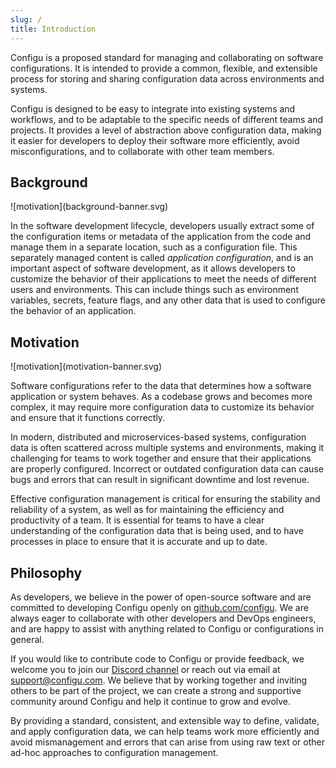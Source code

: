 ```yaml
---
slug: /
title: Introduction
---
```


Configu is a proposed standard for managing and collaborating on software configurations. It is intended to provide a common, flexible, and extensible process for storing and sharing configuration data across environments and systems.

Configu is designed to be easy to integrate into existing systems and workflows, and to be adaptable to the specific needs of different teams and projects. It provides a level of abstraction above configuration data, making it easier for developers to deploy their software more efficiently, avoid misconfigurations, and to collaborate with other team members.

## Background

<div className="rounded bg-white">![motivation](background-banner.svg)</div>

In the software development lifecycle, developers usually extract some of the configuration items or metadata of the application from the code and manage them in a separate location, such as a configuration file. This separately managed content is called *application configuration*, and is an important aspect of software development, as it allows developers to customize the behavior of their applications to meet the needs of different users and environments. This can include things such as environment variables, secrets, feature flags, and any other data that is used to configure the behavior of an application.

## Motivation

<div className="rounded bg-white">![motivation](motivation-banner.svg)</div>

Software configurations refer to the data that determines how a software application or system behaves. As a codebase grows and becomes more complex, it may require more configuration data to customize its behavior and ensure that it functions correctly.

In modern, distributed and microservices-based systems, configuration data is often scattered across multiple systems and environments, making it challenging for teams to work together and ensure that their applications are properly configured. Incorrect or outdated configuration data can cause bugs and errors that can result in significant downtime and lost revenue.

Effective configuration management is critical for ensuring the stability and reliability of a system, as well as for maintaining the efficiency and productivity of a team. It is essential for teams to have a clear understanding of the configuration data that is being used, and to have processes in place to ensure that it is accurate and up to date.

## Philosophy

As developers, we believe in the power of open-source software and are committed to developing Configu openly on [github.com/configu](https://github.com/configu). We are always eager to collaborate with other developers and DevOps engineers, and are happy to assist with anything related to Configu or configurations in general.

If you would like to contribute code to Configu or provide feedback, we welcome you to join our [Discord channel](https://discord.com/invite/cjSBxnB9z8) or reach out via email at <a href="mailto:support@configu.com">support@configu.com</a>. We believe that by working together and inviting others to be part of the project, we can create a strong and supportive community around Configu and help it continue to grow and evolve.

By providing a standard, consistent, and extensible way to define, validate, and apply configuration data, we can help teams work more efficiently and avoid mismanagement and errors that can arise from using raw text or other ad-hoc approaches to configuration management.
